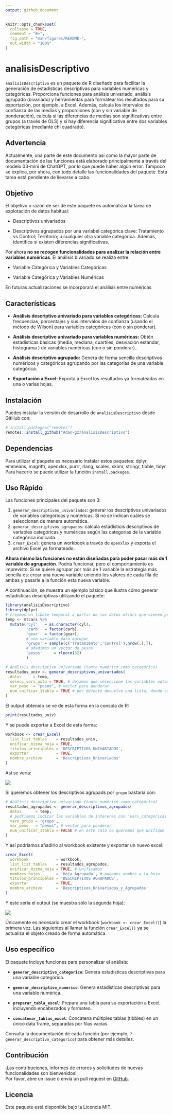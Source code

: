 ```yaml
---
output: github_document
---
```


<!-- README.md is generated from README.Rmd. Please edit that file -->

```r
knitr::opts_chunk$set(
  collapse = TRUE,
  comment = "#>",
  fig.path = "man/figures/README-",
  out.width = "100%"
)
```

# analisisDescriptivo

<!-- badges: start -->

<!-- badges: end -->

`analisisDescriptivo` es un paquete de R diseñado para facilitar la generación de estadísticas descriptivas para variables numéricas y categóricas. Proporciona funciones para análisis univariado, análisis agrupado (bivariado) y herramientas para formatear los resultados para su exportación, por ejemplo, a Excel. Además, calcula los intervalos de confianza de las medias y proporciones (con y sin variable de ponderación), calcula si las diferencias de medias son significativas entre grupos (a través de OLS) y si hay diferencia significativa entre dos variables categóricas (mediante chi cuadrado).

## Advertencia

Actualmente, una parte de este documento así como la mayor parte de documentación de las funciones está elaborado principalmente a través del modelo 03-mini de ChatGPT, por lo que puede haber algún error. Tampoco se explica, por ahora, con todo detalle las funcionalidades del paquete. Esta tarea está pendiente de llevarse a cabo.

## Objetivo

El objetivo o razón de ser de este paquete es automatizar la tarea de explotación de datos habitual:

-   Descriptivos univariados

-   Descriptivos agrupados por una variabel categórica clave: Tratamiento vs Control; Territorio; u cualquier otra variable categórica. Además, identifica si existen diferencias significativas.

Por ahora **no se recogen funcionalidades para analizar la relación entre variables numéricas**. El análisis bivariado se realiza entre:

-   Variable Categórica y Variables Categóricas

-   Variable Categórica y Variables Numéricas

En futuras actualizaciones se incorporará el análisis entre numéricas

## Características

-   **Análisis descriptivo univariado para variables categóricas:** Calcula frecuencias, porcentajes y sus intervalos de confianza (usando el método de Wilson) para variables categóricas (con o sin ponderar).

<!-- -->

-   **Análisis descriptivo univariado para variables numéricas:** Obtén estadísticas básicas (media, mediana, cuartiles, desviación estándar, histograma ) de variables numéricas (con o sin ponderar)..

<!-- -->

-   **Análisis descriptivo agrupado:** Genera de forma sencilla descriptivos numéricos y categóricos agrupando por las categorías de una variable categórica.

<!-- -->

-   **Exportación a Excel:** Exporta a Excel los resultados ya formateadas en una o varias hojas.

## Instalación

Puedes instalar la versión de desarrollo de `analisisDescriptivo` desde GitHub con:

```r
# install.packages("remotes")
remotes::install_github("Adan-gz/analisisDescriptivo")

```

## Dependencias

Para utilizar el paquete es necesario instalar estos paquetes: dplyr, emmeans, magrittr, openxlsx, purrr, rlang, scales, skimr, stringr, tibble, tidyr. Para hacerlo se puede utilizar la función `install.packages`.

## Uso Rápido

Las funciones principales del paquete son 3:

1.  `generar_descriptivos_univariados`: generar los descriptivos univariados de variables categóricas y numéricas. Si no se indican cuáles se seleccionan de manera automática.
2.  `generar_descriptivos_agrupados`: calcula estadísticis descriptivos de variables categóricas y numéricas según las categorías de la variable categórica indicada.
3.  `crear_Excel`: genera un workbook a través de `openxlsx` y exporta el archivo Excel ya formateado.

**Ahora mismo las funciones no están diseñadas para poder pasar más de 1 variable de agrupación**. Podría funcionar, pero el comportamiento es imprevisto. Si se quiere agrupar por más de 1 variable la estrategia más sencilla es: crear una nueva variable uniendo los valores de cada fila de ambas y pasarle a la función esta nueva variable.

A continuación, se muestra un ejemplo básico que ilustra cómo generar estadísticas descriptivas utilizando el paquete:

```r

library(analisisDescriptivo)
library(dplyr)
# creamos un tibble temporal a partir de los datos mtcars que vienen por defecto en R
temp <- mtcars %>%
  mutate('cyl'   = as.character(cyl),
         'carb'  = factor(carb),
         'gear'  = factor(gear),
         # una variable para agrupar
         'grupo' = sample(c('Tratamiento','Control'),nrow(.),T),
         # añadimos un vector de pesos
         'pesos'     = rlnorm(32)
         )

# Análisis descriptivo univariado (tanto numérico como categórico)
resultados_univ <- generar_descriptivos_univariados( 
  datos     = temp,
  selecc_vars_auto = TRUE, # dejamos que seleccione las variables automáticamente
  var_peso  = "pesos", # vector para ponderar
  num_unificar_1tabla = TRUE # por defecto devuelve una lista, donde cada elemento son los descriptivos de cada variable. Con este argumento en TRUE devuelve un dataframe con todas las variables juntas
)
```

El output obtenido se ve de esta forma en la consola de R:

```r
print(resultados_univ)
```

Y se puede exportar a Excel de esta forma:

```r
workbook <- crear_Excel(
  list_list_tablas    = resultados_univ, 
  unificar_misma_hoja = TRUE,
  titulos_principales = 'DESCRIPTIVOS UNIVARIADOS', 
  exportar            = TRUE,
  nombre_archivo      = 'Descriptivos_Univariados' 
)
```

Así se vería:

![](img/Imagen1.png)

Si queremos obtener los descriptivos agrupads por `grupo` bastaría con:

```r
# Análisis descriptivo univariado (tanto numérico como categórico)
resultados_agrupados <- generar_descriptivos_agrupados( 
  datos      = temp,
  # podriamos indicar las variables de intereres con 'vars_categoricas' y 'vars_numericas', pero dejamos que seleccione las variables automáticamente
  vars_grupo = 'grupo',
  var_peso   = "pesos", # vector para ponderar
  num_unificar_1tabla = FALSE # en este caso no queremos que unifique
)
```

Y así podríamos añadirlo al workbook existente y exportar un nuevo excel:

```r
crear_Excel(
  workbook            = workbook,
  list_list_tablas    = resultados_agrupados,
  unificar_misma_hoja = TRUE, # unificamos 
  nombres_hojas       = 'Hoja_Agrupada', # ponemos nombre a la hoja
  titulos_principales = 'DESCRIPTIVOS AGRUPADOS', 
  exportar            = TRUE,
  nombre_archivo      = 'Descriptivos_Univariados_y_Agrupados' 
)
```

Y este sería el output (se muestra sólo la segunda hoja):

![](img/Imagen2.png)

Únicamente es necesario crear el workbook (`workbook <- crear_Excel()`) la primera vez. Las siguientes al llamar la función `crear_Excel()` ya se actualiza el objeto creado de forma automática.

## Uso específico

El paquete incluye funciones para personalizar el análisis:

-   **`generar_descriptivo_categorico`**: Genera estadísticas descriptivas para una variable categórica.

-   **`generar_descriptivo_numerico`**: Genera estadísticas descriptivas para una variable numérica.

-   **`preparar_tabla_excel`**: Prepara una tabla para su exportación a Excel, incluyendo encabezados y formateo.

-   **`concatenar_tablas_excel`**: Concatena múltiples tablas (tibbles) en un único data frame, separadas por filas vacías.

Consulta la documentación de cada función (por ejemplo, `?generar_descriptivo_categorico`) para obtener más detalles.

## Contribución

¡Las contribuciones, informes de errores y solicitudes de nuevas funcionalidades son bienvenidos!\
Por favor, abre un issue o envía un pull request en [GitHub](https://github.com/Adan-gz/analisisDescriptivo).

## Licencia

Este paquete está disponible bajo la Licencia MIT.

